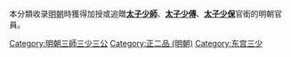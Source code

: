 本分類收录[[明朝|明朝]]時獲得加授或追贈'''[[太子少師|太子少師]]'''、'''[[太子少傅|太子少傅]]'''、'''[[太子少保|太子少保]]'''官銜的明朝官員。

[[Category:明朝三師三少三公|Category:明朝三師三少三公]]
[[Category:正二品_(明朝)|Category:正二品 (明朝)]]
[[Category:东宫三少|Category:东宫三少]]